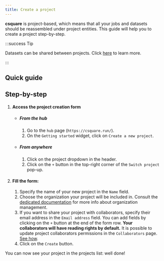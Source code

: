 ```yaml
---
title: Create a project
---
```



**csquare** is project-based, which means that all your jobs and datasets should be reassembled under project entities. This guide will help you to create a project step-by-step.

:::success Tip

Datasets can be shared between projects. Click [here](../datasets/import-an-existing-dataset-to-a-project)
to learn more.

:::

## Quick guide

<VideoPlayer src="https://cdn.csquare.run/docs/webm/create-a-project.webm" />

## Step-by-step

1. #### Access the project creation form
    - ##### From the hub
        1. Go to the `hub` page (`https://csquare.run/`).
        2. On the `Getting started` widget, click on `Create a new project`.
    - ##### From anywhere
        1. Click on the project dropdown in the header.
        2. Click on the `+` button in the top-right corner of the `Switch project` pop-up.
2. #### Fill the form:
    1. Specify the name of your new project in the `Name` field.
    2. Choose the organization your project will be included in. Consult the [dedicated documentation](../organizations/introduction) for more info about organization management.
    3. If you want to share your project with collaborators, specify their email address in the `Email address` field. You can add fields by clicking on the `+` button at the end of the form row. **Your collaborators will have reading rights by default.** It is possible to update project collaborators permissions in the `Collaborators` page. [See how](collaborators/update-permissions).
    4. Click on the `Create` button.

You can now see your project in the projects list: well done!